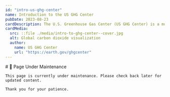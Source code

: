 ```yaml
---
id: "intro-us-ghg-center"
name: Introduction to the US GHG Center
pubDate: 2023-08-23
cardDescription: The U.S. Greenhouse Gas Center (US GHG Center) is a multi-agency effort to compile greenhouse gas data from observations and models into a collection of trusted greenhouse gas emissions and flux products.
cardMedia:
  src: ::file ./media/intro-to-ghg-center--cover.jpg
  alt: Global carbon dioxide visualization
  author:
    name: US GHG Center
    url: "https://earth.gov/ghgcenter"
---
```


<Block>
  <Prose>
    # 🚧 Page Under Maintenance

    This page is currently under maintenance. Please check back later for updated content.

    Thank you for your patience.
  </Prose>
</Block>